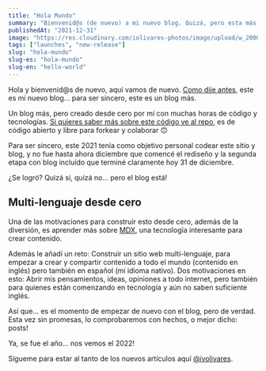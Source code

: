 ```yaml
---
title: "Hola Mundo"
summary: "Bienvenid@s (de nuevo) a mi nuevo blog. Quizá, pero esta más en serio, comenzaré a publicar nuevos artículos cada mes o semanalmente (dependerá del ánimo, tiempos, etc)."
publishedAt: "2021-12-31"
image: "https://res.cloudinary.com/iolivares-photos/image/upload/w_2000,ar_16:9,c_fill,g_auto,e_sharpen/v1641175008/io-dot-com/articles/photo-1579969756514-9f206e7c34a2_kz8vqh.jpg"
tags: ["launches", "new-release"]
slug: "hola-mundo"
slug-es: "hola-mundo"
slug-en: "hello-world"
---
```

Hola y bienvenid@s de nuevo, aquí vamos de nuevo. [Como dije antes](https://medium.com/@ivolivares/hello-world-b0d91dfcb6fa), este es mi nuevo blog... para ser sincero, este es un blog más.

Un blog más, pero creado desde cero por mí con muchas horas de código y tecnologías. [Si quieres saber más sobre este código ve al repo](https://github.com/ivolivares/iolivares-dot-com/blob/main/README.md), es de código abierto y libre para forkear y colaborar 🙃

Para ser sincero, este 2021 tenía como objetivo personal codear este sitio y blog, y no fue hasta ahora diciembre que comencé el rediseño y la segunda etapa con blog incluído que terminé claramente hoy 31 de diciembre.

¿Se logró? Quizá si, quizá no... pero el blog está!

## Multi-lenguaje desde cero

Una de las motivaciones para construir esto desde cero, además de la diversión, es aprender más sobre [MDX](https://github.com/mdx-js/mdx), una tecnología interesante para crear contenido.

Además le añadí un reto: Construir un sitio web multi-lenguaje, para empezar a crear y compartir contenido a todo el mundo (contenido en inglés) pero también en español (mi idioma nativo). Dos motivaciones en esto: Abrir mis pensamientos, ideas, opiniones a todo internet, pero también para quienes están comenzando en tecnología y aún no saben suficiente inglés.

Así que... es el momento de empezar de nuevo con el blog, pero de verdad. Esta vez sin promesas, lo comprobaremos con hechos, o mejor dicho: posts!

<StaticTweet id="1477112348427104260" />

Ya, se fue el año... nos vemos el 2022!

Sígueme para estar al tanto de los nuevos artículos aquí [@ivolivares](https://twitter.com/ivolivares).
 